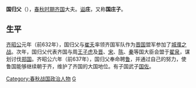 {{Infobox 先秦人物
|名称= 國莊子
|图像=
|图说=
|姓=[[姜姓|姜]]
|氏=[[國氏|國]]
|名=歸父
|字=
|别名=
|别字=
|谥号=莊
|时代=春秋时期
|国家=齊國
|身份=宋国大夫
|出生=
|逝世=
|在位=
|父=
|母=
|正妻=
|妾=
|子女=
|太子=
}}
'''国归父'''（{{bd|？||？||catIdx=G国}}），[[春秋时期|春秋时期]][[齐国|齐国]]大夫。[[谥号|谥]]'''庄'''，又称'''国庄子'''。

==生平==
[[齐昭公|齐昭公]]元年（前632年），国归父与[[崔夭|崔夭]]率领齐国军队作为[[晋国|晋国]]盟军参加了[[城濮之战|城濮之战]]。次年，国归父代表齐国与周[[王子虎|王子虎]]及[[晋|晋]]、[[宋|宋]]、[[陈|陈]]、[[秦|秦]]等国大臣会盟于[[翟泉|翟泉]]，谋划讨伐[[郑国|郑国]]。齐昭公六年（前637年），国归父奉命聘[[鲁|鲁]]，并通过自己的努力，使鲁国能够继续朝于齐，维护了齐国的大国地位。有子国武子[[国佐|国佐]]。
<!-- 本調用由 {{subst:Uncategorized/auto}} 自動產生。 -->

[[Category:春秋战国政治人物|Category:春秋战国政治人物]]
[[Category:齐国人|G]]